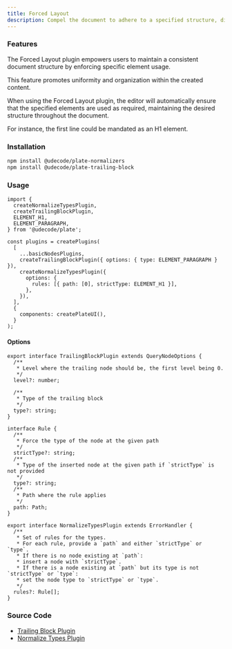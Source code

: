 ```yaml
---
title: Forced Layout
description: Compel the document to adhere to a specified structure, dictating the type and order of blocks.
---
```


<ComponentPreview name="playground-demo" id="forcedlayout" />

### Features

The Forced Layout plugin empowers users to maintain a consistent document structure by enforcing specific element usage.

This feature promotes uniformity and organization within the created content.

When using the Forced Layout plugin, the editor will automatically ensure that the specified elements are used as required,
maintaining the desired structure throughout the document.

For instance, the first line could be mandated as an H1 element.

### Installation

```bash
npm install @udecode/plate-normalizers
npm install @udecode/plate-trailing-block
```

### Usage

```tsx
import {
  createNormalizeTypesPlugin,
  createTrailingBlockPlugin,
  ELEMENT_H1,
  ELEMENT_PARAGRAPH,
} from '@udecode/plate';

const plugins = createPlugins(
  [
    ...basicNodesPlugins,
    createTrailingBlockPlugin({ options: { type: ELEMENT_PARAGRAPH } }),
    createNormalizeTypesPlugin({
      options: {
        rules: [{ path: [0], strictType: ELEMENT_H1 }],
      },
    }),
  ],
  {
    components: createPlateUI(),
  }
);
```

#### Options

```tsx
export interface TrailingBlockPlugin extends QueryNodeOptions {
  /**
   * Level where the trailing node should be, the first level being 0.
   */
  level?: number;

  /**
   * Type of the trailing block
   */
  type?: string;
}
```

```tsx
interface Rule {
  /**
   * Force the type of the node at the given path
   */
  strictType?: string;
  /**
   * Type of the inserted node at the given path if `strictType` is not provided
   */
  type?: string;
  /**
   * Path where the rule applies
   */
  path: Path;
}

export interface NormalizeTypesPlugin extends ErrorHandler {
  /**
   * Set of rules for the types.
   * For each rule, provide a `path` and either `strictType` or `type`.
   * If there is no node existing at `path`:
   * insert a node with `strictType`.
   * If there is a node existing at `path` but its type is not `strictType` or `type`:
   * set the node type to `strictType` or `type`.
   */
  rules?: Rule[];
}
```

### Source Code

- [Trailing Block Plugin](https://github.com/udecode/plate/blob/main/packages/trailing-block/src/createTrailingBlockPlugin.ts)
- [Normalize Types Plugin](https://github.com/udecode/plate/blob/main/packages/normalizers/src/createNormalizeTypesPlugin.ts)
